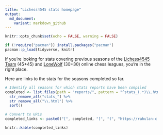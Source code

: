 ```yaml
---
title: "Lichess4545 stats homepage"
output:
  md_document:
    variant: markdown_github
---
```


```r
knitr::opts_chunk$set(echo = FALSE, warning = FALSE)

if (!require("pacman")) install.packages("pacman")
pacman::p_load(tidyverse, knitr)

```

If you're looking for stats covering previous seasons of the [Lichess4545](https://www.lichess4545.com/) [Team](https://www.lichess4545.com/team4545/) (45+45) and [LoneWolf](https://www.lichess4545.com/lonewolf/) (30+30) online chess leagues, you're in the right place.

Here are links to the stats for the seasons completed so far.

```r

# Identify all seasons for which stats reports have been compiled 
completed <- list.files(path = "reports/", pattern = "^stats_(.*)\\.html$") %>% 
  str_remove_all("stats_") %>% 
  str_remove_all("\\.html") %>% 
  sort()

# Convert to URLs
completed_links <- paste0("[", completed, "]", "(", "https://rahulan-c.github.io/lichess4545-stats/reports/stats_", completed, ".html", ")")

knitr::kable(completed_links)

```

